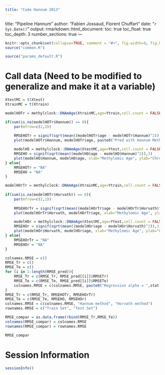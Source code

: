 ---
title: "Code Hannum 2013"
---
title: "Pipeline Hannum"
author: "Fabien Jossaud, Florent Chuffart"
date: "`r Sys.Date()`"
output: 
  rmarkdown::html_document:
    toc: true
    toc_float: true
    toc_depth: 3
    number_sections: true
---


```{r include=FALSE}
knitr::opts_chunk$set(collapse=TRUE, comment = "#>", fig.width=9, fig.height=6, eval=TRUE, echo=TRUE, results="verbatim")
source("common.R")
```

```{r params}
source("params_default.R")
```

# Call data (Need to be modified to generalize and make it at a variable)


```{r methylclock}

XtestMC = t(Xtest)
XtrainMC = t(Xtrain)

modelHOTr = methylclock::DNAmAge(XtrainMC,age=Ytrain,cell.count = FALSE, clocks = "Hannum")

if(sum(is.na(modelHOTr$Hannum)) == 0){
	par(mfrow=c(2,2))
	
	RMSEHOTr = signif(sqrt(mean((modelHOTr$age - modelHOTr$Hannum)^2)),3)
	plot(modelHOTr$Hannum, modelHOTr$age, paste0("Pred with Hannum Method on Train Set, RMSE = ",RMSEHOTr))

	modelHO = methylclock::DNAmAge(XtestMC,age=Ytest,cell.count = FALSE, clocks = "Hannum")
	RMSEHO = signif(sqrt(mean((modelHO$age - modelHO$Hannum)^2)),3)
	plot(modelHO$Hannum, modelHO$age, xlab="Methylomic Age", ylab="Chronological Age", main=paste0("Pred with Hannum Method on Test Set, RMSE = ",RMSEHO))
} else{
	RMSEHOTr = "NA"
	RMSEHO = "NA"
}

modelHOrTr = methylclock::DNAmAge(XtrainMC,age=Ytrain,cell.count = FALSE, clocks = "Horvath")
	
if(sum(is.na(modelHOTr$Horvath)) == 0){
	par(mfrow=c(2,1))
	
	RMSEHOrTr = signif(sqrt(mean((modelHOrTr$age - modelHOrTr$Horvath)^2)),3)
	plot(modelHOrTr$Horvath, modelHOrTr$age, xlab="Methylomic Age", ylab="Chronological Age", main=paste0("Pred with Horvath Method on Train Set, RMSE = ",RMSEHOrTr))

	modelHOr = methylclock::DNAmAge(XtestMC,age=Ytest,cell.count = FALSE, clocks = "Horvath")
	RMSEHOr = signif(sqrt(mean((modelHOr$age - modelHOr$Horvath)^2)),3)
	plot(modelHOr$Horvath, modelHOr$age, xlab="Methylomic Age", ylab="Chronological Age", main=paste0("Pred with Horvath Method on Test Set, RMSE = ",RMSEHOr))
} else{
	RMSEHOrTr = "NA"
	RMSEHOr = "NA"
}

colnames.RMSE = c()
RMSE_Tr = c()
RMSE_Te = c()
for (i in 1:length(RMSE_pred)){ 
	RMSE_Tr = c(RMSE_Tr, RMSE_pred[[i]]$RMSETr)
	RMSE_Te = c(RMSE_Te, RMSE_pred[[i]]$RMSETe)
	colnames.RMSE = c(colnames.RMSE, paste0("Regression alpha = ",stat[[i]]$alpha))
}
RMSE_Tr = c(RMSE_Tr, RMSEHOTr, RMSEHOrTr)
RMSE_Te = c(RMSE_Te, RMSEHO, RMSEHOr)
colnames.RMSE = c(colnames.RMSE, "Hannum method", "Horvath method")
rownames.RMSE = c("Train Set", "Test Set")

RMSE_compar = as.data.frame(rbind(RMSE_Tr,RMSE_Te))
colnames(RMSE_compar) = colnames.RMSE
rownames(RMSE_compar) = rownames.RMSE

RMSE_compar

```


# Session Information

```{r, results="verbatim"}
sessionInfo()
```
